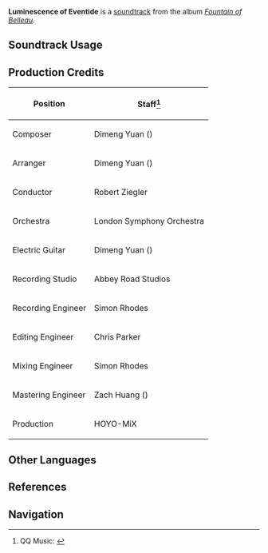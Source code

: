 {{Soundtrack Infobox
|image          = Fountain of Belleau.png
|album          = Fountain of Belleau
|disc           = 1
|number         = 07
|featured       = 
|featured2      = 
|featured3      = 
|featured_disc  = 
|featured_disc2 = 
|featured_disc3 = 
|youtube_id     = 1fPpO4-qBIg
|spotify_id     = 3YRpIMbPLRrBXvzi5fxJPU
|previous       = Poesy of Chrysolite
|next           = Coruscating Street
}}
'''Luminescence of Eventide''' is a [[soundtrack]] from the album ''[[Fountain of Belleau]]''.

==Soundtrack Usage==
{{Soundtrack Usage
|quest    = The Two Musketeers' Triumph (Quest)
|location = Court of Fontaine//night
|domain   = 
}}

==Production Credits==
{| class="wikitable"
! Position
! Staff<ref>QQ Music: [https://y.qq.com/n/ryqq/songDetail/000jrXWF3js0Ef {{zh|月夕花朝 Luminescence of Eventide}}]</ref>
|-
! Composer
| Dimeng Yuan ({{zh|苑迪萌}})
|-
! Arranger
| Dimeng Yuan ({{zh|苑迪萌}})
|-
! Conductor
| Robert Ziegler
|-
! Orchestra
| London Symphony Orchestra
|-
! Electric Guitar
| Dimeng Yuan ({{zh|苑迪萌}})
|-
! Recording Studio
| Abbey Road Studios
|-
! Recording Engineer
| Simon Rhodes
|-
! Editing Engineer
| Chris Parker
|-
! Mixing Engineer
| Simon Rhodes
|-
! Mastering Engineer
| Zach Huang ({{zh|黄巍}})
|-
! Production
| HOYO-MiX
|}

<!--
==Videos==
<gallery>
</gallery>

==Trivia==
-->
==Other Languages==
{{Other Languages
|en      = Luminescence of Eventide
|zhs     = 月夕花朝
|zhs_rm  = 
|zhs_tl  = 
|ja      = 花朝月夕
|ja_rm   = Kachou Gesseki{{Assumed}}
|ja_tl   = 
}}

==References==
{{Reflist}}

==Navigation==
{{Soundtrack Navbox|Fountain of Belleau}}